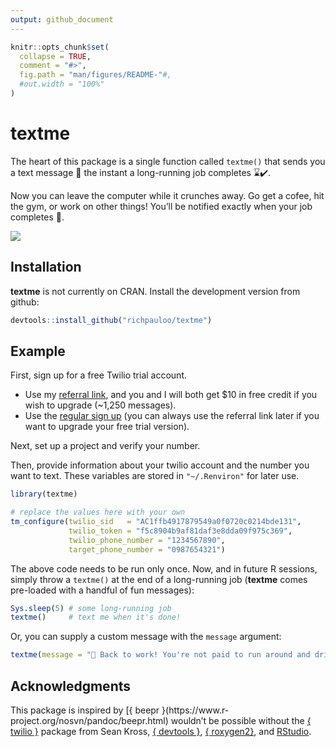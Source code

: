 ```yaml
---
output: github_document
---
```


<!-- README.md is generated from README.Rmd. Please edit that file -->

```r
knitr::opts_chunk$set(
  collapse = TRUE,
  comment = "#>",
  fig.path = "man/figures/README-"#,
  #out.width = "100%"
)
```
# textme

<!-- badges: start -->
<!-- badges: end -->

The heart of this package is a single function called `textme()` that sends you a text message 📱 the instant a long-running job completes ⌛✔️.

Now you can leave the computer while it crunches away. Go get a cofee, hit the gym, or work on other things! You'll be notified exactly when your job completes 🎉.  

![](https://github.com/richpauloo/junkyard/blob/master/img/textme.png?raw=true)


## Installation

<!-- You can install the released version of textme from [CRAN](https://CRAN.R-project.org) with: -->

<!-- ``` r -->
<!-- install.packages("textme") -->
<!-- ``` -->

**textme** is not currently on CRAN. Install the development version from github:

```r
devtools::install_github("richpauloo/textme")
```

## Example

First, sign up for a free Twilio trial account. 

* Use my [referral link](https://www.twilio.com/referral/rIaK9w), and you and I will both get $10 in free credit if you wish to upgrade (~1,250 messages).  
* Use the [regular sign up](https://www.twilio.com/) (you can always use the referral link later if you want to upgrade your free trial version).  

Next, set up a project and verify your number.  

Then, provide information about your twilio account and the number you want to text. These variables are stored in `"~/.Renviron"` for later use.  

```r
library(textme)

# replace the values here with your own
tm_configure(twilio_sid   = "AC1ffb4917879549a0f0720c0214bde131",
             twilio_token = "f5c8904b9af81daf3e8dda09f975c369",
             twilio_phone_number = "1234567890",
             target_phone_number = "0987654321")
```

The above code needs to be run only once. Now, and in future R sessions, simply throw a `textme()` at the end of a long-running job (**textme** comes pre-loaded with a handful of fun messages):  

```r
Sys.sleep(5) # some long-running job
textme()     # text me when it's done!
```

Or, you can supply a custom message with the `message` argument: 

```r
textme(message = "👹 Back to work! You're not paid to run around and drink ☕ all day!")
```


## Acknowledgments

This package is inspired by [{ beepr }(https://www.r-project.org/nosvn/pandoc/beepr.html) wouldn't be possible without the [{ twilio }](https://github.com/seankross/twilio) package from Sean Kross, [{ devtools }](https://github.com/r-lib/devtools), [{ roxygen2}](https://github.com/r-lib/roxygen2), and [RStudio](https://www.rstudio.com/).  
